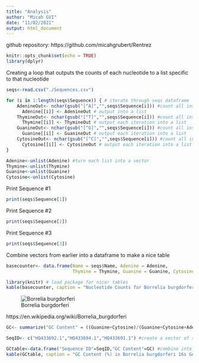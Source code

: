 ```yaml
---
title: "Analysis"
author: "Micah GVI"
date: "11/02/2021"
output: html_document
---
```


github repository: https://github.com/micahgrubert/Rentrez
```r
knitr::opts_chunk$set(echo = TRUE)
library(dplyr)
```

Creating a loop that outputs the counts of each nucleotide to a list specific to that nucleotide
```r
seqs<-read.csv("./Sequences.csv")

for (i in 1:length(seqs$Sequence)) { # iterate through seqs dataframe
    AdenineOut<- nchar(gsub("[^A]","",seqs$Sequence[i])) #count all instances of A (by removing everything but A and counting characters)
      Adenine[[i]] <- AdenineOut # output into a list
    ThymineOut<- nchar(gsub("[^T]","",seqs$Sequence[i])) #count all instances of T (by removing everything but T and counting characters)
      Thymine[[i]] <- ThymineOut # output each iteration into a list
    GuanineOut<- nchar(gsub("[^G]","",seqs$Sequence[i])) #count all instances of G (by removing everything but G and counting characters)
      Guanine[[i]] <- GuanineOut # output each iteration into a list
    CytosineOut<- nchar(gsub("[^C]","",seqs$Sequence[i])) #count all instances of C (by removing everything but C and counting characters)
      Cytosine[[i]] <- CytosineOut # output each iteration into a list
}

Adenine<-unlist(Adenine) #turn each list into a vector
Thymine<-unlist(Thymine)
Guanine<-unlist(Guanine)
Cytosine<-unlist(Cytosine)

```

Print Sequence #1
```r
print(seqs$Sequence[1])
```

Print Sequence #2
```r
print(seqs$Sequence[2])
```

Print Sequence #3
```r
print(seqs$Sequence[3])
```

Combine vectors from earlier into a dataframe to make a nice table
```r
basecounter<- data.frame(Name = seqs$Name, Adenine = Adenine,
                         Thymine = Thymine, Guanine = Guanine, Cytosine = Cytosine) #combine vectors creating new df

library(knitr) # load package for nicer tables
kable(basecounter, caption = "Nucleotide Counts for Borrelia burgdorferi 16s Genes")# create table

```

![Borrelia burgdorferi](bburgdorferi.jpg)

https://en.wikipedia.org/wiki/Borrelia_burgdorferi


```r
GC<- summarize("GC Content" = ((Guanine+Cytosine)/(Guanine+Cytosine+Adenine+Thymine))*100,basecounter) #calculate GC content

SeqID<- c("HQ433692.1","HQ433694.1","HQ433691.1") #create a vector of sequence IDs

GCtable<-data.frame("Sequence ID"=SeqID,"GC Content"=GC) #combine into a data.frame
kable(GCtable, caption = "GC Content (%) in Borrelia burgdorferi 16s Genes") #produce kable table

```

